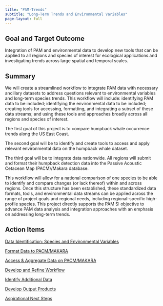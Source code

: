 ```yaml
---
title: "PAM-Trends"
subtitle: "Long-Term Trends and Environmental Variables"
page-layout: full
---
```


## Goal and Target Outcome

Integration of PAM and environmental data to develop new tools that can be applied to all regions and species of interest for ecological applications and investigating trends across large spatial and temporal scales.

## Summary

We will create a streamlined workflow to integrate PAM data with necessary ancillary datasets to address questions relevant to environmental variables and long-term species trends. This workflow will include: identifying PAM data to be included; identifying the environmental data to be included; creating tools for accessing, formatting, and integrating a subset of these data streams; and using these tools and approaches broadly across all regions and species of interest.

The first goal of this project is to compare humpback whale occurrence trends along the US East Coast. 

The second goal will be to identify and create tools to access and apply relevant environmental data on the humpback whale dataset.

The third goal will be to integrate data nationwide. All regions will submit and format their humpback detection data into the Passive Acoustic Cetacean Map (PACM)/Makara database.

This workflow will allow for a national comparison of one species to be able to identify and compare changes (or lack thereof) within and across regions. Once this structure has been established, these standardized data formats, tools, and environmental data streams can be applied across the range of project goals and regional needs, including regional-specific high-profile species. This project directly supports the PAM SI objective to advance PAM data analysis and integration approaches with an emphasis on addressing long-term trends.


## Action Items

[Data Identification: Species and Environmental Variables](https://nmfs-ost.github.io/PAM-Trends/content/dataID.html)

[Format Data to PACM/MAKARA](https://nmfs-ost.github.io/PAM-Trends/content/formatData.html)

[Access & Aggregate Data on PACM/MAKARA](https://nmfs-ost.github.io/PAM-Trends/content/dataAccess.html)

[Develop and Refine Workflow](https://nmfs-ost.github.io/PAM-Trends/content/workflow.html)

[Identify Additional Data](https://nmfs-ost.github.io/PAM-Trends/content/newData.html)

[Develop Output Products](https://nmfs-ost.github.io/PAM-Trends/content/dataProducts.html)

[Aspirational Next Steps](https://nmfs-ost.github.io/PAM-Trends/content/nextSteps.html)

